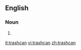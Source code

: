 ==English==

===Noun===
{{en-noun}}

# {{alternative form of|trash can|lang=en}}

[[it:trashcan]]
[[vi:trashcan]]
[[zh:trashcan]]